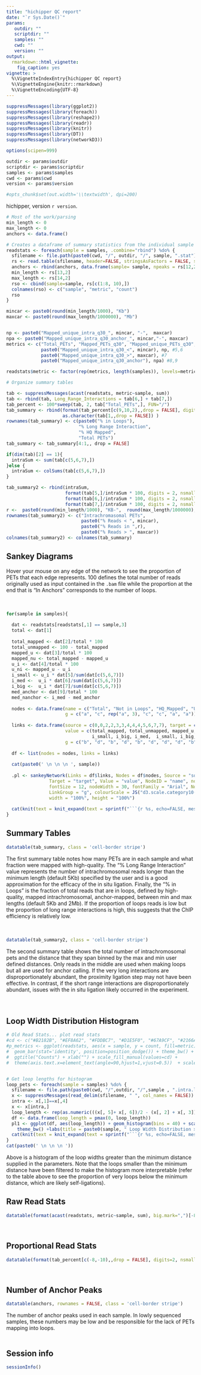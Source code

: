 ```yaml
---
title: "hichipper QC report"
date: "`r Sys.Date()`"
params:
   outdir: ""
   scriptdir: ""
   samples: ""
   cwd: ""
   version: ""
output:
  rmarkdown::html_vignette:
    fig_caption: yes
vignette: >
  %\VignetteIndexEntry{hichipper QC report}
  %\VignetteEngine{knitr::rmarkdown}
  %\VignetteEncoding{UTF-8}
---
```


```r
suppressMessages(library(ggplot2))
suppressMessages(library(foreach))
suppressMessages(library(reshape2))
suppressMessages(library(readr))
suppressMessages(library(knitr))
suppressMessages(library(DT))
suppressMessages(library(networkD3))

options(scipen=999)

outdir <- params$outdir
scriptdir <- params$scriptdir
samples <- params$samples
cwd <- params$cwd
version <- params$version

#opts_chunk$set(out.width='\\textwidth', dpi=200)
```
hichipper, version `r version`. 

```r
# Most of the work/parsing
min_length <- 0
max_length <- 0
anchors <- data.frame()

# Creates a dataframe of summary statistics from the individual sample log output files
readstats <- foreach(sample = samples, .combine="rbind") %do% {
  sfilename <- file.path(paste0(cwd, "/", outdir, "/", sample, ".stat"))
  rs <- read.table(sfilename, header=FALSE, stringsAsFactors = FALSE, sep = "=")
  anchors <- rbind(anchors, data.frame(sample= sample, npeaks = rs[12,2] ))
  min_length <- rs[13,2]
  max_length <- rs[14,2]
  rso <- cbind(sample=sample, rs[c(1:8, 10),])
  colnames(rso) <- c("sample", "metric", "count")
  rso
}

mincar <- paste0(round(min_length/1000), "Kb")
maxcar <- paste0(round(max_length/1000000), "Mb")


np <- paste0("Mapped_unique_intra_q30_", mincar, "-",  maxcar)
npa <- paste0("Mapped_unique_intra_q30_anchor_", mincar,"-", maxcar)
metrics <- c("Total_PETs", "Mapped_PETs_q30", "Mapped_unique_PETs_q30", "Mapped_unique_intra_q30", #1-4
             paste0("Mapped_unique_intra_q30_<", mincar), np, #5,6
             paste0("Mapped_unique_intra_q30_>", maxcar), #7
             paste0("Mapped_unique_intra_q30_anchor"), npa) #8,9

readstats$metric <- factor(rep(metrics, length(samples)), levels=metrics)

# Organize summary tables

tab <- suppressMessages(acast(readstats, metric~sample, sum))
tab <- rbind(tab, Long_Range_Interactions = tab[6,] + tab[7,])
tab_percent <- 100*sweep(tab, 2, tab["Total_PETs",], FUN="/")
tab_summary <- rbind(format(tab_percent[c(9,10,2),,drop = FALSE], digits = 2, nsmall = 2), 
                     as.character(tab[1,,drop = FALSE]) )
rownames(tab_summary) <- c(paste0("% in Loops"),
                           "% Long Range Interaction",
                           "% HQ Mapped",
                           "Total PETs")
tab_summary <- tab_summary[4:1,, drop = FALSE]

if(dim(tab)[2] == 1){
  intraSum <- sum(tab[c(5,6,7),])
}else {
  intraSum <- colSums(tab[c(5,6,7),])
}

tab_summary2 <- rbind(intraSum,
                      format(tab[5,]/intraSum * 100, digits = 2, nsmall = 2),
                      format(tab[6,]/intraSum * 100, digits = 2, nsmall = 2),
                      format(tab[7,]/intraSum * 100, digits = 2, nsmall = 2))
r <-  paste0(round(min_length/1000), "KB-",  round(max_length/1000000), "Mb")
rownames(tab_summary2) <- c("Intrachromasomal PETs",
                            paste0("% Reads < ", mincar),
                            paste0("% Reads in ",r),
                            paste0("% Reads > ", maxcar))
colnames(tab_summary2) <- colnames(tab_summary)

```

## Sankey Diagrams
Hover your mouse on any edge of the network to see the proportion of PETs that each edge represents. 100 defines the total number of reads originally used as input contained in the `.bam` file while the proportion at the end that is "In Anchors" corresponds to the number of loops. <br><br><br> 

```r

for(sample in samples){
  
  dat <- readstats[readstats[,1] == sample,3]
  total <- dat[1]
  
  total_mapped <- dat[2]/total * 100
  total_unmapped <- 100 - total_mapped 
  mapped_u <- dat[3]/total * 100
  mapped_nu <- total_mapped - mapped_u
  u_i <- dat[4]/total * 100
  u_ni <- mapped_u - u_i
  i_small <- u_i * dat[5]/sum(dat[c(5,6,7)])
  i_med <-  u_i * dat[6]/sum(dat[c(5,6,7)])
  i_big <-  u_i * dat[7]/sum(dat[c(5,6,7)])
  med_anchor <- dat[9]/total * 100
  med_nanchor <- i_med - med_anchor
  
  nodes <- data.frame(name = c("Total", "Not in Loops", "HQ_Mapped", "Unique", "Intra", "<5kb", ">2Mb", "5kb-2Mb", "In Anchors"),
                      g = c("a", "c", rep("a", 3), "c", "c", "a", "a"))
  
  links <- data.frame(source = c(0,0,2,2,3,3,4,4,4,5,6,7,7), target = c(2,1,3,1,4,1,5,6,7,1,1,8,1),
                      value = c(total_mapped, total_unmapped, mapped_u, mapped_nu, u_i, u_ni,
                                i_small, i_big, i_med,  i_small, i_big, med_anchor, med_nanchor),
                      g = c("b", "d", "b", "d", "b", "d", "d", "d", "b", "d", "d", "b", "d" ))
  
  df <- list(nodes = nodes, links = links)
  
  cat(paste0(' \n \n \n ', sample)) 
  
  .pl <- sankeyNetwork(Links = df$links, Nodes = df$nodes, Source = "source",
                Target = "target", Value = "value", NodeID = "name", nodePadding = 30,
                fontSize = 12, nodeWidth = 30, fontFamily = "Arial", NodeGroup = "g",
                LinkGroup = "g", colourScale = JS("d3.scale.category10()"), margin = list(0,0,0,0),
                width = "100%", height = "100%")
 
  cat(knit(text = knit_expand(text = sprintf("```{r %s, echo=FALSE, message=FALSE} \n .pl \n```", paste0("san", sample))), quiet = TRUE))
}

```

## Summary Tables
```r
datatable(tab_summary, class = 'cell-border stripe')
```


The first summary table notes how many PETs are in each sample and what fraction were mapped with high-quality. The "% Long Range Interaction" value represents the number of intrachromosomal reads longer than the minimum length (default 5Kb) specified by the user and is a good approximation for the efficacy of the in situ ligation. Finally, the "% in Loops" is the fraction of total reads that are in loops, defined by high-quality, mapped intrachromosomal, anchor-mapped, between min and max lengths (default 5Kb and 2Mb). If the proportion of loops reads is low but the proportion of long range interactions is high, this suggests that the ChIP efficiency is relatively low. <br><br><br>

```r
datatable(tab_summary2, class = 'cell-border stripe')
```


The second summary table shows the total number of intrachromosomal pets and the distance that they span binned by the max and min user defined distances. Only reads in the middle are used when making loops but all are used for anchor calling. If the very long interactions are disproportionately abundant, the proximity ligation step may not have been effective. In contrast, if the short range interactions are disproportionately abundant, issues with the in situ ligation likely occurred in the experiment. <br><br><br>

## Loop Width Distribution Histogram
```r

# Old Read Stats... plot read stats
#cd <- c("#B2182B", "#EF8A62", "#FDDBC7", "#D1E5F0", "#67A9CF", "#2166AC", "#A3A1A1", "gray84","#F7A128")
#p_metrics <- ggplot(readstats, aes(x = sample, y = count, fill=metric))  + 
#  geom_bar(stat='identity', position=position_dodge()) + theme_bw() + 
#  ggtitle("Counts") + xlab("") + scale_fill_manual(values=cd) +
#  theme(axis.text.x=element_text(angle=90,hjust=1,vjust=0.5))  + scale_y_continuous(labels=comma)


# Get loop lengths for histogram
loop_pets <- foreach(sample = samples) %do% {
  sfilename <- file.path(paste0(cwd, "/",outdir, "/",sample , ".intra.loop_counts.bedpe"))
  x <- suppressMessages(read_delim(sfilename, " ", col_names = FALSE))
  intra <- x[,1]==x[,4]
  x <- x[intra,]
  loop_length <- rep(as.numeric(((x[, 5]+ x[, 6])/2 - (x[, 2] + x[, 3])/2)[[1]]), as.numeric((x[, 8])[[1]]))
  df <- data.frame(loop_length = pmax(0, loop_length))
  pl1 <- ggplot(df, aes(loop_length)) + geom_histogram(bins = 40) + scale_x_log10() +
    theme_bw() +labs(title = paste0(sample, " Loop Width Distribution >", mincar), x = "Loop Length")  
  cat(knit(text = knit_expand(text = sprintf("```{r %s, echo=FALSE, message=FALSE, warning=FALSE, out.width='\\textwidth', fig.width=7 } \n pl1 \n```", paste0("hist", sample))), quiet = TRUE))
}
cat(paste0(' \n \n \n '))

```
Above is a histogram of the loop widths greater than the minimum distance supplied in the parameters. Note that the loops smaller than the minimum distance have been filtered to make the histogram more interpretable (refer to the table above to see the proportion of very loops below the minimum distance, which are likely self-ligations). 
<br>

## Raw Read Stats
```r
datatable(format(acast(readstats, metric~sample, sum), big.mark=",")[-8,, drop = FALSE], class = 'cell-border stripe')
```
<br>

## Proportional Read Stats
```r
datatable(format(tab_percent[c(-8,-10),,drop = FALSE], digits=2, nsmall=2), class = 'cell-border stripe')
```
<br>

## Number of Anchor Peaks
```r
datatable(anchors, rownames = FALSE, class = 'cell-border stripe')
```


The number of anchor peaks used in each sample. In lowly sequenced samples, these numbers may be low and be responsible for the lack of PETs mapping into loops. <br> <br>

## Session info
```r
sessionInfo()
```
